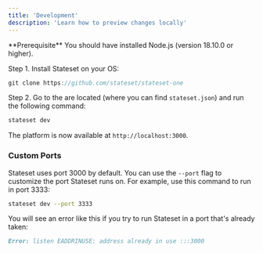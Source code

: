 ```yaml
---
title: 'Development'
description: 'Learn how to preview changes locally'
---
```


<Info>
  **Prerequisite** You should have installed Node.js (version 18.10.0 or
  higher).
</Info>

Step 1. Install Stateset on your OS:

<CodeGroup>

```jsx bash
git clone https://github.com/stateset/stateset-one
```

</CodeGroup>

Step 2. Go to the are located (where you can find `stateset.json`) and run the following command:

```bash
stateset dev
```

The platform is now available at `http://localhost:3000`.

### Custom Ports

Stateset uses port 3000 by default. You can use the `--port` flag to customize the port Stateset runs on. For example, use this command to run in port 3333:

```bash
stateset dev --port 3333
```

You will see an error like this if you try to run Stateset in a port that's already taken:

```md
Error: listen EADDRINUSE: address already in use :::3000
```